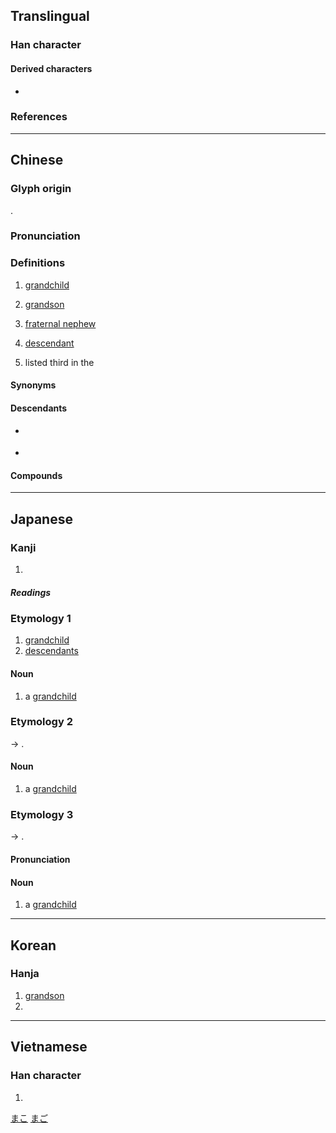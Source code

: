 {{also|孙}}
{{character info/new}}
==Translingual==

===Han character===
{{Han char|rn=39|rad=子|as=07|sn=10|four=12493|canj=NDHVF|ids=⿰子系}}

====Derived characters====
* {{l|mul|[[遜]], [[愻]], [[蓀]]}}

===References===
{{Han ref|kx=0279.230|dkj=06987|dj=0548.190|hdz=21016.050|uh=5B6B}}

----

==Chinese==
{{zh-forms|s=孙}}

===Glyph origin===
{{Han etym}}
{{Han compound|子|系|t1=son|t2=continue|ls=ic}}.

===Pronunciation===
{{zh-pron
|m=sūn
|c=syun1
|h=pfs=sûn;gd=sun1
|md=sŏng
|mn=sun/tw,xmd,qzd:sng/zz:suiⁿ
|mn_note=sng/suiⁿ - vernacular (surname); sun - literary (all sense, including surname, except in Zhangzhou)
|mn-t=sung1/seng1
|mn-t_note=seng1 - surname; sung1 - other senses
|w=1sen
|mc=y
|oc=y
|cat=n,pn
}}

===Definitions===
{{zh-hanzi}}

# [[grandchild]]
# {{lb|zh|literary|or|dialectal}} [[grandson]]
# {{lb|zh|chiefly|Min}} [[fraternal nephew]]
# [[descendant]]
# {{surname|lang=zh|dot=,}} listed third in the ''{{w|Baijiaxing}}''
#: {{zh-x|^孫 ^中山|{{w|Sun Yat-sen|'''Sun''' Yat-sen}} (provisionally served as the first president of the Republic of China)}}

====Synonyms====
{{zh-dial|孫子}}
{{zh-dial|姪子}}

====Descendants====
* {{desc|bor=1|tl|Suan}} {{qualifier|via Hokkien}}
* {{desc|bor=1|tl|Soon}} {{qualifier|via Hokkien}}

====Compounds====
{{zh-der|孫臏|不肖子孫|亞馬孫河|仍孫|來孫|兒孫|內孫|公子王孫|公孫樹|參孫|叔孫|吃子孫飯|名落孫山|含飴弄孫|土行孫|外孫|外孫女|多子多孫|天孫|太孫|女孫|姪孫|嫡孫|嫡孫承重|子子孫孫|子孝孫賢|子孫|子孫桶|子孫滿堂|孝子慈孫|孝子賢孫|孫兒|孫女|孫女婿|孫子|孫子兵法|孫山之外|孫康映雪|孫悟空|孫晨稿席|孫枝|孫竹|孫絡|封祖蔭孫|徒子徒孫|徠孫|德流子孫|慈孫孝子|慶流子孫|打剌孫|承重孫|抱子弄孫|斷子絕孫|曾孫|桂子蘭孫|毓子孕孫|炎黃子孫|烏孫|燕啄皇孫|猞猁孫|猴孫王|玄孫|王孫|王孫公子|百子千孫|祖孫|竹孫|答剌孫|系孫|絕子絕孫|耳孫|落孫山|裝孫子|西姆孫線|詒厥孫謀|貽厥孫謀|適孫|重孫|重孫女|重孫媳|長孫|長孫媳|雲孫|龍孫|龍孫帝子|孫王營|公孫龍|孫炎|孫郎|孫卿|哀王孫|孫文學說|公孫龍子|公孫大娘|孫吳}}

----

==Japanese==

===Kanji===
{{ja-kanji|grade=4|rs=子07}}

# {{defn|lang=ja|sort=子07}}

=====Readings=====
{{ja-readings
|goon=そん
|kanon=そん
|kun=まご-
|nanori=さね, ただ, ひこ, ひろ
}}

===Etymology 1===
{{ja-kanjitab|むまご|yomi=k|r=y}}
# [[grandchild]]
# [[descendants]]

====Noun====
{{ja-noun|むまご}}

# a [[grandchild]]

===Etymology 2===
{{ja-kanjitab|うまご|yomi=k|r=y}}
{{IPAchar|/mumaɡo/}} → {{IPAchar|/umaɡo/}}.

====Noun====
{{ja-noun|うまご}}

# a [[grandchild]]

===Etymology 3===
{{ja-kanjitab|まご|yomi=k|r=y}}
{{IPAchar|/umaɡo/}} → {{IPAchar|/maɡo/}}.

====Pronunciation====
{{ja-pron|acc=2|y=k|まご}}

====Noun====
{{ja-noun|まご}}

# a [[grandchild]]

[[Category:Japanese basic words|まこ]]
[[Category:ja:Family|まご]]

----

==Korean==

===Hanja===
{{ko-hanja|손}}

# [[grandson]]
# {{surname|lang=ko}}

----

==Vietnamese==

===Han character===
{{vi-readings|rs=子07|reading=[[tôn]]}}

# {{defn|vi}}